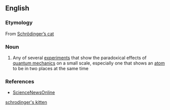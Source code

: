 ==English==

===Etymology===
From [[Schrödinger's cat|Schrödinger’s cat]]

===Noun===
{{en-noun|sg=[[Schrödinger]]’s [[kitten]]}}

#{{context|informal|physics}} Any of several [[experiment]]s that show the paradoxical effects of [[quantum mechanics]] on a small scale, especially one that shows an [[atom]] to be in two places at the same time

===References===
*[http://www.sciencenews.org/pages/sn_arch/5_25_96/fob1.htm ScienceNewsOnline]

[[Category:English terms spelled with Ö|schrodinger's kitten]]